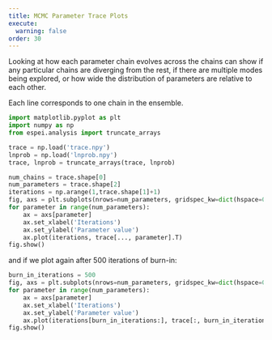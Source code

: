 ```yaml
---
title: MCMC Parameter Trace Plots
execute:
  warning: false
order: 30
---
```


Looking at how each parameter chain evolves across the chains can show
if any particular chains are diverging from the rest, if there are
multiple modes being explored, or how wide the distribution of
parameters are relative to each other.

Each line corresponds to one chain in the ensemble.

``` python
import matplotlib.pyplot as plt
import numpy as np
from espei.analysis import truncate_arrays

trace = np.load('trace.npy')
lnprob = np.load('lnprob.npy')
trace, lnprob = truncate_arrays(trace, lnprob)

num_chains = trace.shape[0]
num_parameters = trace.shape[2]
iterations = np.arange(1,trace.shape[1]+1)
fig, axs = plt.subplots(nrows=num_parameters, gridspec_kw=dict(hspace=0.4), figsize=(4, 3*num_parameters))
for parameter in range(num_parameters):
    ax = axs[parameter]
    ax.set_xlabel('Iterations')
    ax.set_ylabel('Parameter value')
    ax.plot(iterations, trace[..., parameter].T)
fig.show()
```

and if we plot again after 500 iterations of burn-in:

```python
burn_in_iterations = 500
fig, axs = plt.subplots(nrows=num_parameters, gridspec_kw=dict(hspace=0.4), figsize=(4, 3*num_parameters))
for parameter in range(num_parameters):
    ax = axs[parameter]
    ax.set_xlabel('Iterations')
    ax.set_ylabel('Parameter value')
    ax.plot(iterations[burn_in_iterations:], trace[:, burn_in_iterations:, parameter].T)
fig.show()
```